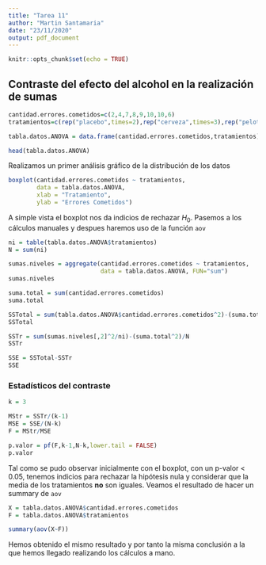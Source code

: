 ```yaml
---
title: "Tarea 11"
author: "Martin Santamaria"
date: "23/11/2020"
output: pdf_document
---
```


```r
knitr::opts_chunk$set(echo = TRUE)
```

## Contraste del efecto del alcohol en la realización de sumas 

```r
cantidad.errores.cometidos=c(2,4,7,8,9,10,10,6)
tratamientos=c(rep("placebo",times=2),rep("cerveza",times=3),rep("pelotazo",times=3))

tabla.datos.ANOVA = data.frame(cantidad.errores.cometidos,tratamientos)

head(tabla.datos.ANOVA)
```

Realizamos un primer análisis gráfico de la distribución de los datos

```r
boxplot(cantidad.errores.cometidos ~ tratamientos, 
        data = tabla.datos.ANOVA,
        xlab = "Tratamiento",
        ylab = "Errores Cometidos")
```

A simple vista el boxplot nos da indicios de rechazar $H_0$. Pasemos a los cálculos manuales y despues haremos uso de la función `aov`

```r
ni = table(tabla.datos.ANOVA$tratamientos)
N = sum(ni)

sumas.niveles = aggregate(cantidad.errores.cometidos ~ tratamientos, 
                          data = tabla.datos.ANOVA, FUN="sum")
sumas.niveles

suma.total = sum(cantidad.errores.cometidos)
suma.total

SSTotal = sum(tabla.datos.ANOVA$cantidad.errores.cometidos^2)-(suma.total^2)/N
SSTotal

SSTr = sum(sumas.niveles[,2]^2/ni)-(suma.total^2)/N
SSTr

SSE = SSTotal-SSTr
SSE
```

### Estadísticos del contraste

```r
k = 3

MStr = SSTr/(k-1)
MSE = SSE/(N-k)
F = MStr/MSE

p.valor = pf(F,k-1,N-k,lower.tail = FALSE)
p.valor
```

Tal como se pudo observar inicialmente con el boxplot, con un p-valor < 0.05, tenemos indicios para rechazar la hipótesis nula y considerar que la media de los tratamientos **no** son iguales. Veamos el resultado de hacer un summary de `aov`

```r
X = tabla.datos.ANOVA$cantidad.errores.cometidos
F = tabla.datos.ANOVA$tratamientos

summary(aov(X~F))
```

Hemos obtenido el mismo resultado y por tanto la misma conclusión a la que hemos llegado realizando los cálculos a mano.
